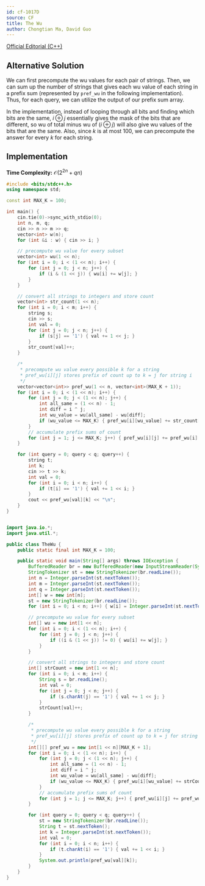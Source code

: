 ```yaml
---
id: cf-1017D
source: CF
title: The Wu
author: Chongtian Ma, David Guo
---
```


[Official Editorial (C++)](https://codeforces.com/blog/entry/61081)

## Alternative Solution

We can first precompute the wu values for each pair of strings. Then, we can sum up the number of strings that gives each wu value of each string in a prefix sum (represented by `pref_wu` in the following implementation). Thus, for each query, we can utilize the output of our prefix sum array.

In the implementation,
instead of looping through all bits and finding which bits are the same, $i \oplus j$ essentially gives the mask of the bits that are different, so wu of total
minus wu of $(i \oplus j)$ will also give wu values of the bits that are the same. Also, since $k$ is at most $100$, we can precompute the answer for every $k$ for each string.

## Implementation

**Time Complexity:** $\mathcal{O}({2^{2n}} + qn)$

<LanguageSection>

<CPPSection>

```cpp
#include <bits/stdc++.h>
using namespace std;

const int MAX_K = 100;

int main() {
	cin.tie(0)->sync_with_stdio(0);
	int n, m, q;
	cin >> n >> m >> q;
	vector<int> w(n);
	for (int &i : w) { cin >> i; }

	// precompute wu value for every subset
	vector<int> wu(1 << n);
	for (int i = 0; i < (1 << n); i++) {
		for (int j = 0; j < n; j++) {
			if (i & (1 << j)) { wu[i] += w[j]; }
		}
	}

	// convert all strings to integers and store count
	vector<int> str_count(1 << n);
	for (int i = 0; i < m; i++) {
		string s;
		cin >> s;
		int val = 0;
		for (int j = 0; j < n; j++) {
			if (s[j] == '1') { val += 1 << j; }
		}
		str_count[val]++;
	}

	/*
	 * precompute wu value every possible k for a string
	 * pref_wu[i][j] stores prefix of count up to k = j for string i
	 */
	vector<vector<int>> pref_wu(1 << n, vector<int>(MAX_K + 1));
	for (int i = 0; i < (1 << n); i++) {
		for (int j = 0; j < (1 << n); j++) {
			int all_same = (1 << n) - 1;
			int diff = i ^ j;
			int wu_value = wu[all_same] - wu[diff];
			if (wu_value <= MAX_K) { pref_wu[i][wu_value] += str_count[j]; }
		}
		// accumulate prefix sums of count
		for (int j = 1; j <= MAX_K; j++) { pref_wu[i][j] += pref_wu[i][j - 1]; }
	}

	for (int query = 0; query < q; query++) {
		string t;
		int k;
		cin >> t >> k;
		int val = 0;
		for (int i = 0; i < n; i++) {
			if (t[i] == '1') { val += 1 << i; }
		}
		cout << pref_wu[val][k] << "\n";
	}
}
```
</CPPSection>
<JavaSection>

```java

import java.io.*;
import java.util.*;

public class TheWu {
	public static final int MAX_K = 100;

	public static void main(String[] args) throws IOException {
		BufferedReader br = new BufferedReader(new InputStreamReader(System.in));
		StringTokenizer st = new StringTokenizer(br.readLine());
		int n = Integer.parseInt(st.nextToken());
		int m = Integer.parseInt(st.nextToken());
		int q = Integer.parseInt(st.nextToken());
		int[] w = new int[n];
		st = new StringTokenizer(br.readLine());
		for (int i = 0; i < n; i++) { w[i] = Integer.parseInt(st.nextToken()); }

		// precompute wu value for every subset
		int[] wu = new int[1 << n];
		for (int i = 0; i < (1 << n); i++) {
			for (int j = 0; j < n; j++) {
				if ((i & (1 << j)) != 0) { wu[i] += w[j]; }
			}
		}

		// convert all strings to integers and store count
		int[] strCount = new int[1 << n];
		for (int i = 0; i < m; i++) {
			String s = br.readLine();
			int val = 0;
			for (int j = 0; j < n; j++) {
				if (s.charAt(j) == '1') { val += 1 << j; }
			}
			strCount[val]++;
		}

		/*
		 * precompute wu value every possible k for a string
		 * pref_wu[i][j] stores prefix of count up to k = j for string i
		 */
		int[][] pref_wu = new int[1 << n][MAX_K + 1];
		for (int i = 0; i < (1 << n); i++) {
			for (int j = 0; j < (1 << n); j++) {
				int all_same = (1 << n) - 1;
				int diff = i ^ j;
				int wu_value = wu[all_same] - wu[diff];
				if (wu_value <= MAX_K) { pref_wu[i][wu_value] += strCount[j]; }
			}
			// accumulate prefix sums of count
			for (int j = 1; j <= MAX_K; j++) { pref_wu[i][j] += pref_wu[i][j - 1]; }
		}

		for (int query = 0; query < q; query++) {
			st = new StringTokenizer(br.readLine());
			String t = st.nextToken();
			int k = Integer.parseInt(st.nextToken());
			int val = 0;
			for (int i = 0; i < n; i++) {
				if (t.charAt(i) == '1') { val += 1 << i; }
			}
			System.out.println(pref_wu[val][k]);
		}
	}
}
```
</JavaSection>
</LanguageSection>
